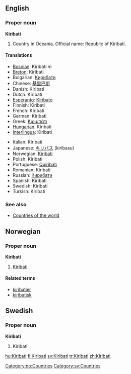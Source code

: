 ==English==

===Proper noun===
'''Kiribati'''

# Country in Oceania. Official name: Republic of Kiribati.

====Translations====
{{top}}
*[[Bosnian]]: Kiribati ''m''
*[[Breton]]: Kiribati
*Bulgarian: [[Кирибати]]
*Chinese: [[基里巴斯]]
*Danish: Kiribati
*Dutch: Kiribati
*[[Esperanto]]: [[Kiribato]]
*Finnish: Kiribati
*French: Kiribati
*German: Kiribati
*Greek: [[Κιριμπάτι]]
*[[Hungarian]]: Kiribati
*[[Interlingua]]: Kiribati
{{mid}}
*Italian: Kiribati
*Japanese: [[キリバス]] (kiribasu)
*Norwegian: [[#Norwegian|Kiribati]]
*Polish: Kiribati
*Portuguese: [[Quiribáti]]
*Romanian: Kiribati
*Russian: [[Кирибати]]
*Spanish: Kiribati
*Swedish: Kiribati
*Turkish: Kiribati
{{bottom}}

===See also===
*[[Countries of the world]]

==Norwegian==
===Proper noun===
[[Category:no:Countries]]
'''Kiribati'''
#[[#English|Kiribati]]
====Related terms====
*[[kiribatier]]
*[[kiribatisk]]

==Swedish==
===Proper noun===
'''Kiribati'''
#Kiribati

[[Category:sv:Countries]]
[[hu:Kiribati]]
[[fi:Kiribati]]
[[sv:Kiribati]]
[[tr:Kiribati]]
[[zh:Kiribati]]